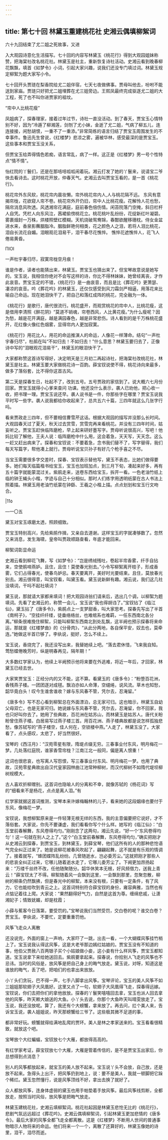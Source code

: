 ```yaml
---
---
---
```

title: 第七十回 林黛玉重建桃花社 史湘云偶填柳絮词
---









六十九回结束了尤二姐之死故事，又进

入大观园诗意化生活描写。七十回的内容写林黛玉《桃花行》得到大观园姐妹称赞，把海棠社改名桃花社。林黛玉是社主，重新恢复诗社活动。史湘云看到晚春柳花飘飘，填首《如梦令》小词，引起大家兴趣，说我们还没专门填过词。林黛玉规定柳絮为题大家写小令。

七十回开头贾琏在梨香院给尤二姐伴宿，七天七夜做佛事。贾母叫他去，吩咐不能送到家庙。贾琏只好把尤二姐埋葬在尤三姐旁边。王熙凤最终完成驱逐尤二姐的大工程，死了也不叫你进贾家的祖坟。

“帘中人比桃花瘦”

凤姐病了，探春理家，接着过年过节，诗社一直没活动。到了春天，贾宝玉心情特别不好，因为“冷遁了柳湘莲，剑刎了尤小妹，金逝了尤二姐，气病了柳五儿，连连接接，闲愁胡恨，一重不了一重添。”非常简练的语言归结了贾宝玉周围发生的不幸事件。鲁迅先生曾说，《红楼梦》悲凉之雾，遍被华林，感受最深的是贾宝玉。这些事本和贾宝玉没关系，

但贾宝玉给弄得情色若痴，语言常乱，病了一样。这正是《红楼梦》男一号个性特点“情不情”。

怡红院的丫鬟们，还是在那咭咭呱呱闹着玩。湘云打发了她的丫鬟来，说请宝二爷快去看诗去。这时桃花开放，仲春天气。史湘云去叫贾宝玉看的，是一首《桃花行》。

桃花帘外东风软，桃花帘内晨妆懒。帘外桃花帘内人,人与桃花隔不远。 东风有意揭帘栊，花欲窥人帘不卷。桃花帘外开仍旧，帘中人比桃花瘦。花解怜人花也愁，隔帘消息风吹透。风透湘帘花满庭，庭前春色倍伤情。闲苔院落门空掩，斜日栏杆人自凭。凭栏人向东风泣，茜裙偷傍桃花立。桃花桃叶乱纷纷，花绽新红叶凝碧。雾裹烟封一万株，烘楼照壁红模糊。天机烧破鸳鸯锦，春酣欲醒移珊枕。侍女金盆进水来，香泉影蘸胭脂冷。胭脂鲜艳何相类，花之颜色人之泪，若将人泪比桃花，泪自长流花自媚。泪眼观花泪易干，泪干春尽花憔悴。 憔悴花遮憔悴人，花飞人倦易黄昏。

ΠΙΟΙ

一声杜宇春归尽，寂寞帘栊空月痕！

谁是作者，读者也能猜出来，林黛玉。贾宝玉也猜出来了。但宝琴故意说是她写的。宝玉说，我相信你绝对不会写这样的诗，你比不得林妹妹，她曾经离丧，才作此哀音。贾宝玉定的不错，《桃花行》是一曲哀音，而且是比《葬花吟》更萧瑟、凄凉的哀音。吟《葬花吟》的林黛玉，还仅仅感受到风刀霜剑严相逼，用落花来比喻自己命运。现在她泪快干了，把自己和落红成阵的桃花，完全融为一体。

《桃花行》是歌行，唐代很流行。桃花盛开，而观赏桃花的帘中人，比桃花瘦，这是借用李清照《醉花阴》“莫道不销魂，帘卷西风，人比黄花瘦。”为什么瘦呢？因为愁，越是花开满庭，越是满园春色，越是非常悲伤。诗人看到的是千万株桃花盛开，花红像火像红色烟雾，显得帘内人更加寂寞。

《桃花行》用花比人，用花的命运推演人的命运，人像花一样薄命。结句“一声杜宇春归尽”，杜鹃在叫“不如归去！不如归去！”什么意思？林黛玉要归去了，正像诗中写的“泪眼观花泪易干”，林黛玉的眼泪快干了。

大家都称赞这首诗写得好，决定明天是三月初二再起诗社，把海棠社改桃花社，林黛玉是社主。林黛玉要大家做桃花诗一百韵。薛宝钗说使不得，桃花诗向来最多，做多了落俗套，比不得你这首古风。

第二天是探春生日，社起不了，改到五号。五号贾政的家信到了。说大概六七月份回家。贾宝玉就得小心爹来查问 功课。他还没什么表示，袭人已劝他，把心收一收，把书理一理。贾宝玉说还早。袭人说书是一件，你那些字在哪里？贾宝玉说我平时写一些字。袭人说我都给你收起来了，总共五六十篇，三四年就这么几张字行吗。

看来贾政走三四年，但不要相信曹雪芹这话。根据大观园的描写并没那么长时间。大观园春天过了夏天，秋天过去赏雪，赏雪完再来看桃花。并没有三四年时间，姑妄听之。贾宝玉赶快临阵磨枪，早上起来研好墨写字。贾母听说很高兴，写吧！他妈比较了解他，王夫人说：临阵磨枪中什么用，这会着急，天天写，天天念。这么一赶又赶出病来了。探春和宝钗说：不要着急，念书我们替不了，写字替得，我们每天写篇字，帮他凑上就行。贾母听说宝贝孙子有好几个枪手喜之不尽。

当宝玉需要很多字交差时，探春、宝钗表示替他写，黛玉不表态，比她们做得要多。她们每天临篇楷书给宝玉，宝玉也加班加点，到三月下旬，凑起来好多，再有五十篇字就能蒙混过关。紫鹃走来，送卷东西给宝玉，拆开一看。一色老油竹纸上临的钟王蝇头小楷，字迹与自己十分相似。那时人们练字用透明纸蒙在古人书法上照着描。林黛玉用老油竹纸蒙在钟繇、王羲之小楷上描。点点划划和宝玉行文吻合。

|11٥

—一〇五

黛玉对宝玉琢磨太透，照顾细致。

贾宝玉特别高兴，先给紫鹃作揖，又亲自去道谢。这样宝玉的字就凑够数了。忽然又来消息，发生海啸，皇帝叫贾政顺路查看，年底才能回来。

柳絮词彰显命运

史湘云看到柳花飞舞，写《如梦令》：“岂是绣绒残吐，卷起半帘香雾，纤手自拈来，空使鹃啼燕妒。且住，且住！莫使春光别去。”小令写柳絮离开枝子，形成香雾，它们占得春光，使春鸟妒忌。春天要离开，美好时光要结束。且住，莫放春光别去。湘云很得意，叫宝钗看，叫黛玉看。黛玉说新鲜有趣。湘云说，我们这几社没填词，干吗不起社填词？

黛玉说，那就请大家都来填词！把大观园诗翁们请来后，选出几个调，以柳絮为题填词。先看了史湘云的，称赞一会儿，宝玉说“我也得胡诌了。”宝钗拈了《临江仙》，黛玉拈了《唐多令》，紫鹃点上一支梦甜香，叫大家思考。探春先写出了半首《南柯子》，“空挂纤纤缕，徒垂络络丝，也难绾系也难羁，一任东西南北各分离。”柳条很难挽住柳絮，只能叫柳絮东西南北到处乱飘，这半阙也预示探春将来命运，那就是《红楼梦曲》的《分骨肉》，“从此分两地，各自保平安，奴去也，莫牵连。”她做这半首已够了。李纨说，挺好，怎么不续上。

宝玉说，香烧完了，我还没写出来，我替她续上吧。“落去君休惜，飞来我自知。莺愁蝶倦晚芳时，纵是明春再见，隔年期！”

大多数红学家认为，他续上半阙预示他将来要在外逃难，将近一年后，才回家，林黛玉已经去世。

大家笑贾宝玉：正经分内的又不能，这不算。看黛玉的《唐多令》：“粉堕百花洲，香残燕子楼。一团团逐对成毬。飘泊亦如人命薄，空缱绻，说风流。草木也知愁，韶华竟白头！叹今生谁舍谁收？嫁与东风春不管，凭尔去，忍淹留。”

《唐多令》写不忍心看到柳絮总在外面漂泊，总无家可归。这也暗示，林黛玉自幼父母双亡，也是无家可归。她说嫁与东风春不管，凭尔去，忍淹留，你不回家，我也只好叫你去了。她用了些典故，百花洲在姑苏山，而林黛玉是姑苏人。唐代关盼盼曾住燕子楼。白居易写过燕子楼三首。用百花洲、燕子楼典故都是说怎样孤独悲愁，像苏轼写的“燕子楼空，佳人何在，空锁楼中燕。”人走了，林黛玉没了。大家看了，点头感叹，太悲了，好当然很好。

宝琴的《西汪月》：“汉苑零星有限，隋堤点缀无穷。三春事业付东风，明月梅花一梦。几处落红庭院，谁家香雪帘栊？江南江北一般同，偏是离人恨重！”

这词也很悲哀，也写离人写怨恨，写三春事业付东风、明月梅花一梦。也用了典故，汉苑零星典故出自汉代皇家园林曲江池常种柳树，而汉代柳树不如隋代堤坝柳树规模大，

古人喜欢折柳赠别。这首词也隐喻人的分离和不幸，就像苏轼的《杨花词》写的“细看来不是杨花，点点是离人泪。”有

红学家就据这首词推测，宝琴本来许嫁梅翰林的儿子，看来她的这段姻缘也要付于东风，像梅花一梦。

宝钗说，我想柳絮原来是一件轻薄无根无绊的东西，我的主意偏要把它说好，才不落俗套。大家说，你先不要谦虚，我们看看你写个什么样。她写的《临江仙》：“白玉堂前春解舞，东风卷得均匀。”刚刚念了这两句，湘云先说，“好一个‘东风卷得均匀’！这一句就在别人之上了。”这个“白玉堂前春解舞，东风卷得均匀，”确实把刚才从史湘云到探春，到贾宝玉，到林黛玉，到薛宝琴，他们这所有的人的那种悲怆语气完全纠正过来了。她是说柳花被春风吹起了，翩翩起舞，这不就是有乐观的情调了。接着就写，“蜂团蝶阵乱纷纷。几曾随逝水，岂必委芳尘。”这就把刚才那些人的悲哀全纠正过来，它哪儿随着逝水走了，它哪儿委芳尘了。下阙更加昂扬起来：“万缕千丝终不改，任他随聚随分。韶华休笑本无根，好风频借力，送我上青云！”薛宝钗太了不得。柳絮随着风一会飘到这里，一会飘到那里，忽聚忽散，柳树的柳条仍然飘拂，但是春光中的柳絮，本来没有根，只要有一定条件，有了风力，它也能给吹到青云之上。这首词特别符合薛宝钗的身份，雍容典雅，当然也有点惦记着往上爬。大家说：“果然翻得好气力，自然是这首为尊。缠绵悲戚，让潇湘妃子；情致妩媚，却是枕霞；

小薛与蕉客今日落第，要受罚的。”宝琴说我们当然受罚，交白卷的呢？谁交白卷？贾宝玉。李纨说，不要忙，定要重重罚他。

风筝飞走众人离散

还没说完，外面的窗上一声响，大家吓了一跳，出去一看，一个大蝴蝶风筝挂竹梢上了。宝玉说我认得这风筝，这是大老爷那边嫣红姑娘的。贾宝玉没有不知道的事，他伯父贾赦八百两银子买个小姑娘做小妾，这小妾有什么样风筝，贾宝玉都知道。宝玉说拿下来给她送回去。紫鹃要拿起来。探春说，你拾别人飞走的风筝也不忌讳。当时的风俗是，放风筝是把自己身上的晦气放走。黛玉说，对呀，知道这是谁放的晦气，丢了吧，把咱们的也拿出来放放。

小丫头们贪玩，巴不得一声，七手八脚拿出风筝。宝琴评论，宝玉的美人风筝不如三姐姐那软翅子大凤凰好。这里又点了一句，软翅子大凤凰得飞走，探春得远嫁。宝钗说，你们去把你们的拿他放放。探春的丫鬟笑嘻嘻回去拿，宝玉也派人回去拿他的风筝，昨天赖大娘送的大鱼。小丫头去说，你那个大鱼昨天叫晴雯放走了。宝玉说，我还没放呢。算了，我还有个大螃蟹，拿来放了。再去问，扛个美人来，告诉宝玉说，袭人姐姐说，昨天那螃蟹给三爷了。这些极其微不足道的事，

都非常好玩。螃蟹就得给满地乱爬的贾环。美人是林之孝家送来的。宝玉看看很精致，就放这个吧。

宝琴放个大红蝙蝠，宝钗放七个大雁，都放得高高的。

有红学家考证，薛宝钗放七个大雁，大雁是管着传信的，是不是贾宝玉出家后，你总想得到点消息？

别人的风筝都放起来，就宝玉的美人放不起来。宝玉说丫头不会放，自己放，还是放不起来。急得头上出汗，把风筝扔到地上，说：要不是美人，我就一顿脚把它跺个稀烂。黛玉忽然懂行，说是风筝顶线不好，拿出去换了就好了。

众人都放风筝，连身体虚弱的黛玉也用手帕垫着手放风筝。最后风筝线剪断，全都放走，按照当时风俗，放风筝是把晦气放走。

林黛玉建桃花社，史湘云填柳絮词。桃花社起因是林黛玉悲怆无比的《桃花行》，悲剧气氛远远超过《葬花吟》。史湘云偶填柳絮词，引起林黛玉更加悲情的《唐多令》。最后大家的风筝全都飞走全都离散。这是《红楼梦》不断用人世间的普通事物暗示人物将来的命运。他们将来一个一个，离散了还算好的，林黛玉像她的诗里，泪干，泪尽而逝。